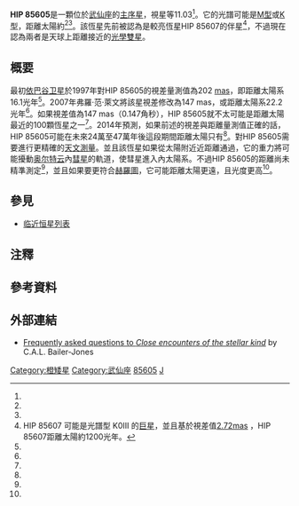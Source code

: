 {{noteTA
|G1=Astronomy
|1=zh-hans:天体测量学; zh-hant:天文測量學;
|2=zh-cn:奥尔特云; zh-tw:歐特雲; zh-hk:奧爾特雲;
}}
{{Starbox begin
|name=HIP 85605
}}
{{Starbox observe
|epoch=J2000
|ra={{RA|17|29|36.25}}<ref name="SIMBAD"/>
|dec={{DEC|+24|39|14.12}}
|appmag_v=11.03<ref name="SIMBAD"/>
|constell=[[武仙座|武仙座]]
}}
{{Starbox character
|class=[[橙矮星|K4V]]<br>[[紅矮星|M]]?<ref name=arxiv1412/>
|b-v=1.1<ref name="SIMBAD"/><ref name=arxiv1412/>
}}
{{Starbox astrometry
|radial_v=−21<ref name="SIMBAD"/>
|absmag_v=11.8?<ref name=arxiv1412/><ref group=lower-alpha name=footnoteA>基於弗羅·范·萊文量測HIP 85605的視差為147[[角秒|mas]]而得到（[[秒差距|3.26光年]]/0.147角秒=22.2）</ref>
|dist_ly=22.2? 200?<ref name="Mamajek"/>
}}
{{Starbox detail
|luminosity=0.001?<ref group=lower-alpha name=footnoteA/>
|temperature=4700?<ref name="Mamajek"/>
|metal=貧金屬？
}}
{{Starbox catalog
|names=2MASS J17293627+2439111, TYC 2079-1800-1<ref name="SIMBAD"/>
}}
{{Starbox end}}

'''HIP 85605'''是一顆位於[[武仙座|武仙座]]的[[主序星|主序星]]，視星等11.03<ref name="SIMBAD"/>。它的光譜可能是[[紅矮星|M型]]或[[橙矮星|K型]]，距離太陽約{{convert|5.6-8.5|pc|ly|disp=flip|abbr=off|lk=on}}<ref name=arxiv1412/><ref name="Mamajek"/>。該恆星先前被認為是較亮恆星HIP 85607的伴星<ref group=lower-alpha name=footnoteB>HIP 85607 可能是光譜型 K0III 的[[巨星|巨星]]，並且基於視差值[http://webviz.u-strasbg.fr/viz-bin/VizieR-5?-source=I/239/hip_main&HIP=85607 2.72mas] {{Wayback|url=http://webviz.u-strasbg.fr/viz-bin/VizieR-5?-source=I%2F239%2Fhip_main&HIP=85607 |date=20160304044433 }}，HIP 85607距離太陽約1200光年。</ref>，不過現在認為兩者是天球上距離接近的[[雙星_(天文)|光學雙星]]。

== 概要 ==
最初[[依巴谷卫星|依巴谷卫星]]於1997年對HIP 85605的視差量測值為202 [[角秒|mas]]，即距離太陽系16.1光年<ref name="SIMBAD"/>。2007年弗羅·范·萊文將該星視差修改為147 mas，或距離太陽系22.2光年<ref name="SIMBAD"/>。如果視差值為147 mas（0.147角秒），HIP 85605就不太可能是距離太陽最近的100顆恆星之一<ref name="Recon2012"/>。2014年預測，如果前述的視差與距離量測值正確的話，HIP 85605可能在未來24萬至47萬年後這段期間距離太陽只有{{convert|0.04|to|0.2|pc|ly|disp=flip}}<ref name=arxiv1412/>。對HIP 85605需要進行更精確的[[天体测量学|天文測量]]。並且該恆星如果從太陽附近近距離通過，它的重力將可能擾動[[奥尔特云|奥尔特云]]內[[彗星|彗星]]的軌道，使彗星進入內太陽系。不過HIP 85605的距離尚未精準測定<ref name="faq1"/>，並且如果要更符合[[赫羅圖|赫羅圖]]，它可能距離太陽更遠，且光度更高<ref name="Mamajek"/>。

==參見==
* [[临近恒星列表|临近恒星列表]]

== 注釋 ==
{{Reflist|group=lower-alpha}}

== 參考資料 ==
{{reflist
| refs =
<ref name=arxiv1412>{{cite journal
 |author=Coryn A.L. Bailer-Jones
 |title=Close encounters of the stellar kind
 |journal=Solar and Stellar Astrophysics
 |date=Dec 11, 2014
 |arxiv=1412.3648
 |url=http://arxiv.org/pdf/1412.3648v1.pdf
 |accessdate=Jan 3, 2015
 |archive-date=2020-09-18
 |archive-url=https://web.archive.org/web/20200918000451/https://arxiv.org/pdf/1412.3648v1.pdf
 |dead-url=no
 }}</ref>

<ref name="SIMBAD">{{cite web
 |title=HIP 85605
 |publisher=Strasbourg astronomical Data Center
 |url=http://simbad.u-strasbg.fr/simbad/sim-id?Ident=HIP+85605
 |accessdate=Jan 3, 2015
 |archive-date=2020-12-02
 |archive-url=https://web.archive.org/web/20201202032234/http://simbad.u-strasbg.fr/simbad/sim-id?Ident=HIP+85605
 |dead-url=no
 }}</ref>

<ref name="Mamajek">{{cite web
  |title=Reason to Doubt the Hipparcos Distance and the Close Flyby Scenario for the "Rogue Star" HIP 85605
  |first1=Eric
  |last1=[http://www.pas.rochester.edu/~emamajek/ Mamajek]
  |date=2015-01-03
  |doi=10.6084/m9.figshare.1284334
  |url=http://figshare.com/articles/Reason_to_Doubt_the_Hipparcos_Distance_and_the_Close_Flyby_Scenario_for_the_Rogue_Star_HIP_85605/1284334
  |accessdate=2015-01-04
  |archive-date=2020-05-29
  |archive-url=https://web.archive.org/web/20200529043240/https://figshare.com/articles/Reason_to_Doubt_the_Hipparcos_Distance_and_the_Close_Flyby_Scenario_for_the_Rogue_Star_HIP_85605/1284334
  |dead-url=no
  }}</ref>

<ref name="faq1">{{cite web
  |title=The closest encounter is Hip 85605. How reliable is this?
  |author=Coryn Bailer-Jones
  |date=2015-01-01
  |url=http://www.mpia.de/homes/calj/stellar_encounters/FAQ1.html#hip85605
  |accessdate=2015-01-05
  |archive-date=2015-01-04
  |archive-url=https://web.archive.org/web/20150104202921/http://www.mpia.de/homes/calj/stellar_encounters/FAQ1.html#hip85605
  |dead-url=no
  }}</ref>

<ref name="Recon2012">{{cite web
 |title=THE ONE HUNDRED NEAREST STAR SYSTEMS
 |publisher=RECONS (Research Consortium On Nearby Stars)
 |url=http://recons.org/TOP100.posted.htm
 |accessdate=2015-01-12
 |archive-date=2020-11-09
 |archive-url=https://web.archive.org/web/20201109091013/http://www.recons.org/TOP100.posted.htm
 |dead-url=no
 }}</ref>

}}

==外部連結==
*[http://www.mpia.de/homes/calj/stellar_encounters/FAQ1.html Frequently asked questions to ''Close encounters of the stellar kind'']{{Wayback|url=http://www.mpia.de/homes/calj/stellar_encounters/FAQ1.html |date=20150104202921 }} by C.A.L. Bailer-Jones

[[Category:橙矮星|Category:橙矮星]]
[[Category:武仙座|Category:武仙座]]
[[Category:HIP天體|85605]]
[[Category:2MASS天體|J]]